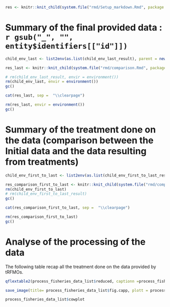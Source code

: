 ```r
res <- knitr::knit_child(system.file("rmd/Setup_markdown.Rmd", package = "CWP.dataset"), quiet = TRUE, envir = environment())

```

# Summary of the final provided data : `r gsub("_", "", entity$identifiers[["id"]])`

```r

child_env_last <- list2env(as.list(child_env_last_result), parent = new.env())

res_last <- knitr::knit_child(system.file("rmd/comparison.Rmd", package = "CWP.dataset"), quiet = TRUE, envir = child_env_last)

# rm(child_env_last_result, envir = environment())
rm(child_env_last, envir = environment())
gc()

```

```r

cat(res_last, sep =  "\\clearpage")

```


```r

rm(res_last, envir = environment())
gc()

```

\clearpage

# Summary of the treatment done on the data (comparison between the Initial data and the data resulting from treatments)


```r


child_env_first_to_last <- list2env(as.list(child_env_first_to_last_result), parent = new.env())

res_comparison_first_to_last <- knitr::knit_child(system.file("rmd/comparison.Rmd", package = "CWP.dataset"), quiet = TRUE, envir = child_env_first_to_last)
rm(child_env_first_to_last)
# rm(child_env_first_to_last_result)
gc()

```


```r

cat(res_comparison_first_to_last, sep =  "\\clearpage")

```


```r

rm(res_comparison_first_to_last)
gc()

```

\clearpage


# Analyse of the processing of the data

The following table recap all the treatment done on the data provided by tRFMOs.

```r

qflextable2(process_fisheries_data_list$reduced, captionn =process_fisheries_data_list$fig.capp, columns_to_color = process_fisheries_data_list$columns_to_color,  pgwidth = 6, save_folder = "Summary", fig.pathinside = fig.path)

```

```r

save_image(title= process_fisheries_data_list$fig.capp, plott = process_fisheries_data_list$cowplot, folder = "Summary", fig.pathinside = fig.path)
```


```r

process_fisheries_data_list$cowplot

```
